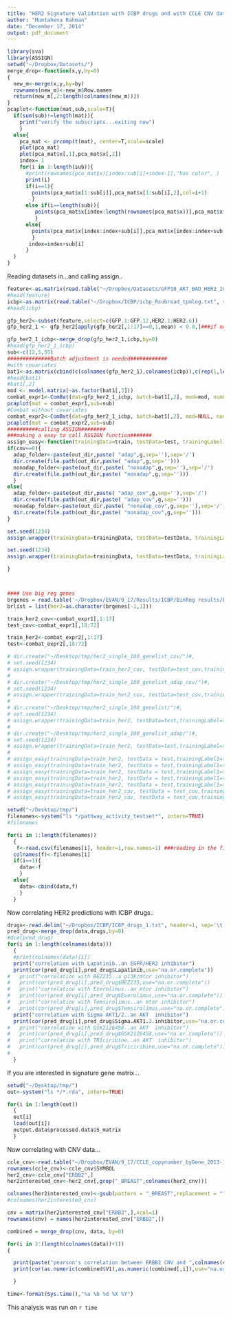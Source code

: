 ```yaml
---
title: "HER2 Signature Validation with ICBP drugs and with CCLE CNV data"
author: "Mumtahena Rahman"
date: "December 17, 2014"
output: pdf_document
---
```

```r
library(sva)
library(ASSIGN)
setwd("~/Dropbox/Datasets/")
merge_drop<-function(x,y,by=0)
{
  new_m<-merge(x,y,by=by)
  rownames(new_m)<-new_m$Row.names
  return(new_m[,2:length(colnames(new_m))])
}
pcaplot<-function(mat,sub,scale=T){
  if(sum(sub)!=length(mat)){
    print("verify the subscripts...exiting now")
    }
  else{
    pca_mat <- prcomp(t(mat), center=T,scale=scale)
    plot(pca_mat)
    plot(pca_mat$x[,1],pca_mat$x[,2])
    index= 1
    for(i in 1:length(sub)){
      #print(rownames(pca_mat$x)[index:sub[i]+index-1],"has color", )
      print(i)
      if(i==1){
        points(pca_mat$x[1:sub[i]],pca_mat$x[1:sub[i],2],col=i+1)
        }
      else if(i==length(sub)){
         points(pca_mat$x[index:length(rownames(pca_mat$x))],pca_mat$x[index:length(rownames(pca_mat$x)),2],col=i+1)
         }
      else{
        points(pca_mat$x[index:index+sub[i]],pca_mat$x[index:index+sub[i],2],col=i+1)
        }
       index=index+sub[i]
      }
  }
}
```
Reading datasets in...and calling assign..

```r
feature<-as.matrix(read.table("~/Dropbox/Datasets/GFP18_AKT_BAD_HER2_IGF1R_RAF_ERK.tpmlog", sep='\t', stringsAsFactors=FALSE, header=1, row.names=1))
#head(feature)
icbp<-as.matrix(read.table("~/Dropbox/ICBP/icbp_Rsubread_tpmlog.txt", sep='\t', stringsAsFactors=FALSE, header=1, row.names=1))
#head(icbp)

gfp_her2<-subset(feature,select=c(GFP.1:GFP.12,HER2.1:HER2.6))
gfp_her2_1 <- gfp_her2[apply(gfp_her2[,1:17]==0,1,mean) < 0.8,]###if not removed over 83%; error occurs in batch adjustment

gfp_her2_1_icbp<-merge_drop(gfp_her2_1,icbp,by=0)
#head(gfp_her2_1_icbp)
sub<-c(12,5,55)
##############Batch adjustment is needed############
#with covariates
bat1<-as.matrix(cbind(c(colnames(gfp_her2_1),colnames(icbp)),c(rep(1,length(colnames(gfp_her2_1))),rep(2,length(colnames(icbp)))),c(rep(1,12),rep(2,5),rep(1,55))))
#head(bat1)
#bat1[,2]
mod <- model.matrix(~as.factor(bat1[,3]))
combat_expr1<-ComBat(dat=gfp_her2_1_icbp, batch=bat1[,2], mod=mod, numCovs=NULL)
pcaplot(mat = combat_expr1,sub=sub)
#Combat without covariates
combat_expr2<-ComBat(dat=gfp_her2_1_icbp, batch=bat1[,2], mod=NULL, numCovs=NULL)
pcaplot(mat = combat_expr2,sub=sub)
##########calling ASSIGN########
###making a easy to call ASSIGN function#######
assign_easy<-function(trainingData=train, testData=test, trainingLabel1=NULL,g=100,out_dir_base="~/Desktop/tmp",cov=0){
if(cov==0){
  adap_folder<-paste(out_dir,paste( "adap",g,sep=''),sep='/')
  dir.create(file.path(out_dir,paste( "adap",g,sep='')))
  nonadap_folder<-paste(out_dir,paste( "nonadap",g,sep=''),sep='/')
  dir.create(file.path(out_dir,paste( "nonadap",g,sep='')))
  }
else{
  adap_folder<-paste(out_dir,paste( "adap_cov",g,sep=''),sep='/')
  dir.create(file.path(out_dir,paste( "adap_cov",g,sep='')))
  nonadap_folder<-paste(out_dir,paste( "nonadap_cov",g,sep=''),sep='/')
  dir.create(file.path(out_dir,paste( "nonadap_cov",g,sep='')))
}

set.seed(1234)
assign.wrapper(trainingData=trainingData, testData=testData, trainingLabel=trainingLabel1, testLabel=NULL, geneList=NULL, n_sigGene=g, adaptive_B=T, adaptive_S=F, mixture_beta=F, outputDir=adap_folder, theta0=0.05, theta1=0.9, iter=2000, burn_in=1000)  

set.seed(1234)
assign.wrapper(trainingData=trainingData, testData=testData, trainingLabel=trainingLabel1, testLabel=NULL, geneList=NULL, n_sigGene=g, adaptive_B=F, adaptive_S=F, mixture_beta=F, outputDir=nonadap_folder, theta0=0.05, theta1=0.9, iter=2000, burn_in=1000)  

}



#### Use big reg genes
brgenes = read.table('~/Dropbox/EVAN/9_17/Results/ICBP/BinReg results/BinReg_dwd_bild_her2_100/model.txt',header=T)
brlist = list(her2=as.character(brgenes[-1,1]))

train_her2_cov<-combat_expr1[,1:17]
test_cov<-combat_expr1[,18:72]

train_her2<-combat_expr2[,1:17]
test<-combat_expr2[,18:72]

# dir.create("~/Desktop/tmp/her2_single_100_genelist_cov/")#, 
# set.seed(1234)
# assign.wrapper(trainingData=train_her2_cov, testData=test_cov,trainingLabel=trainingLabel1, testLabel=NULL,  geneList=brlist, n_sigGene=100, adaptive_B=F, adaptive_S=T, mixture_beta=F, outputDir="~/Desktop/tmp/her2_single_100_genelist_cov/", theta0=0.05, theta1=0.9, iter=2000, burn_in=1000)
# 
# dir.create("~/Desktop/tmp/her2_single_100_genelist_adap_cov/")#, 
# set.seed(1234)
# assign.wrapper(trainingData=train_her2_cov, testData=test_cov,trainingLabel=trainingLabel1, testLabel=NULL,  geneList=brlist, n_sigGene=100, adaptive_B=T, adaptive_S=T, mixture_beta=F, outputDir="~/Desktop/tmp/her2_single_100_genelist_cov/", theta0=0.05, theta1=0.9, iter=2000, burn_in=1000)
# 
# dir.create("~/Desktop/tmp/her2_single_100_genelist/")#, 
# set.seed(1234)
# assign.wrapper(trainingData=train_her2, testData=test,trainingLabel=trainingLabel1, testLabel=NULL,  geneList=brlist, n_sigGene=100, adaptive_B=F, adaptive_S=T, mixture_beta=F, outputDir="~/Desktop/tmp/her2_single_100_genelist/", theta0=0.05, theta1=0.9, iter=2000, burn_in=1000)
# 
# dir.create("~/Desktop/tmp/her2_single_100_genelist_adap/")#, 
# set.seed(1234)
# assign.wrapper(trainingData=train_her2, testData=test,trainingLabel=trainingLabel1, testLabel=NULL,  geneList=brlist, n_sigGene=100, adaptive_B=T, adaptive_S=T, mixture_beta=F, outputDir="~/Desktop/tmp/her2_single_100_genelist//", theta0=0.05, theta1=0.9, iter=2000, burn_in=1000)
# 
# assign_easy(trainingData=train_her2, testData = test,trainingLabel1=trainingLabel1,g=50)
# assign_easy(trainingData=train_her2, testData = test,trainingLabel1=trainingLabel1,g=25)
# assign_easy(trainingData=train_her2, testData = test,trainingLabel1=trainingLabel1,g=5)
# assign_easy(trainingData=train_her2, testData = test,trainingLabel1=trainingLabel1,g=15)
# assign_easy(trainingData=train_her2, testData = test,trainingLabel1=trainingLabel1,g=20)
# assign_easy(trainingData=train_her2_cov, testData = test_cov,trainingLabel1=trainingLabel1,g=50,cov=1)
# assign_easy(trainingData=train_her2_cov, testData = test_cov,trainingLabel1=trainingLabel1,g=25,cov=1)

setwd("~/Desktop/tmp/")
filenames<-system("ls */pathway_activity_testset*", intern=TRUE)
#filenames

for(i in 1:length(filenames))
  {
   f<-read.csv(filenames[i], header=1,row.names=1) ###reading in the filess one at a time
  colnames(f)<-filenames[i]
  if(i==1){
    data<-f
    }
  else{
    data<-cbind(data,f)
    }
  }
```

Now correlating HER2 predictions with ICBP drugs..
```r
drugs<-read.delim("~/Dropbox/ICBP/ICBP_drugs_1.txt", header=1, sep='\t',row.names=1)
pred_drug<-merge_drop(data,drugs,by=0)
#dim(pred_drug)
for(i in 1:length(colnames(data)))
  {
  #print(colnames(data)[i])
  print("correlation with Lapatinib..an EGFR/HER2 inhibitor")
  print(cor(pred_drug[i],pred_drug$Lapatinib,use="na.or.complete"))
#   print("correlation with BEZ235..a pi3k/mtor inhibitor")
#   print(cor(pred_drug[i],pred_drug$BEZ235,use="na.or.complete"))
#   print("correlation with Everolimus..an mtor inhibitor")
#   print(cor(pred_drug[i],pred_drug$Everolimus,use="na.or.complete"))
#   print("correlation with Temsirolimus..an mtor inhibitor")
#   print(cor(pred_drug[i],pred_drug$Temsirolimus,use="na.or.complete"))
  print("correlation with Sigma AKT1/2..an AKT  inhibitor")
  print(cor(pred_drug[i],pred_drug$Sigma.AKT1.2.inhibitor,use="na.or.complete"))
#   print("correlation with GSK2126458..an AKT  inhibitor")
#   print(cor(pred_drug[i],pred_drug$GSK2126458,use="na.or.complete"))
#   print("correlation with TRIciribine..an AKT  inhibitor")
#   print(cor(pred_drug[i],pred_drug$Triciribine,use="na.or.complete"))
#   
  }
```

If you are interested in signature gene matrix...
```r
setwd("~/Desktop/tmp/")
out<-system("ls */*.rda", intern=TRUE)

for(i in 1:length(out))
  {
  out[i] 
  load(out[i])
  output.data$processed.data$S_matrix
  }

```

Now correlating with CNV data...
```r
ccle_cnv<-read.table("~/Dropbox/EVAN/9_17/CCLE_copynumber_byGene_2013-12-03.txt", header=1)
rownames(ccle_cnv)<-ccle_cnv$SYMBOL
her2_cnv<-ccle_cnv["ERBB2",]
her2interested_cnv<-her2_cnv[,grep("_BREAST",colnames(her2_cnv))]

colnames(her2interested_cnv)<-gsub(pattern = "_BREAST",replacement = "",colnames(her2interested_cnv)) 
#colnames(her2interested_cnv)

cnv = matrix(her2interested_cnv["ERBB2",],ncol=1)
rownames(cnv) = names(her2interested_cnv["ERBB2",])

combined = merge_drop(cnv, data, by=0)

for(i in 2:(length(colnames(data))+1))
{

  print(paste("pearson's correlation between ERBB2 CNV and ",colnames(combined)[i]),sep='')
  print(cor(as.numeric(combined$V1),as.numeric(combined[,i]),use="na.or.complete"))

  }


```




```r
time<-format(Sys.time(),"%a %b %d %X %Y")
```
This analysis was run on `r time` 
